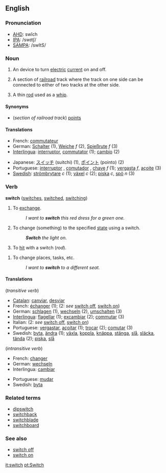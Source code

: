 ==English==

===Pronunciation===
*[[w:AHD|AHD]]: swĭch
*[[w:IPA|IPA]]: /swɪtʃ/
*[[w:SAMPA|SAMPA]]: /swItS/

===Noun===
{{en-noun-reg}}

# An device to turn [[electric]] [[current]] on and off.
# {{US}} A section of [[railroad]] track where the track on one side can be connected to either of two tracks at the other side.
# A thin [[rod]] used as a [[whip]].

====Synonyms====
*(''section of railroad track'') {{UK}} [[points]]

====Translations====
{{top}}
*French: [[commutateur]] {{m}}
*German: [[Schalter]] {{m}} (1), [[Weiche]] ''f'' (2), [[Spießrute]] ''f'' (3)
*[[Interlingua]]: [[interruptor]], [[commutator]] (1); [[cambio]] (2)
{{mid}}
*Japanese: [[スイッチ]] (suitchi) (1), [[ポイント]] (pointo) (2)
*Portuguese: [[interruptor]] {{m}}, [[comutador]] {{m}}, [[chave]] ''f'' (1); [[vergasta]] ''f'', [[açoite]] {{m}} (3)
*[[Swedish]]: [[strömbrytare]] ''c'' (1); [[växel]] ''c'' (2); [[piska]] ''c'', [[spö]] ''n'' (3)
{{bottom}}

===Verb===
'''switch''' ([[switches]], [[switched]], [[switching]])<br>
{{transitive}}
# To [[exchange]].
#:''I want to '''switch''' this red dress for a green one.''
# To change (something) to the specified [[state]] using a switch.
#:'''''Switch''' the light on.''
# To [[hit]] with a switch (''rod'').

{{intransitive}}
# To change places, tasks, etc.
#:''I want to '''switch''' to a different seat.''


====Translations====
(''transitive verb'')
*[[Catalan]]: [[canviar]], [[desviar]]
*French: [[échanger]] (1); (2: ''see'' [[switch off]], [[switch on]])
*German: [[schlagen]] (1), [[wechseln]] (2), [[umschalten]] (3)
*[[Interlingua]]: [[flagellar]] (1); [[excambiar]] (2); [[commutar]] (3)
*Italian: (2: ''see'' [[switch off]], [[switch on]])
*Portuguese: [[vergastar]], [[açoitar]] (1); [[trocar]] (2); [[comutar]] (3)
*Swedish: [[byta]], [[ändra]] (1); [[växla]], [[koppla]], [[knäppa]], [[stänga]], [[slå]], [[släcka]], [[tända]] (2); [[piska]], [[slå]]

(''intransitive verb'')
{{top}}
*French: [[changer]]
*German: [[wechseln]]
*Interlingua: [[cambiar]]
{{mid}}
*Portuguese: [[mudar]]
*Swedish: [[byta]]
{{bottom}}

===Related terms===
*[[dipswitch]]
*[[switchback]]
*[[switchblade]]
*[[switchboard]]

===See also===
*[[switch off]]
*[[switch on]]

[[it:switch]]
[[pt:Switch]]